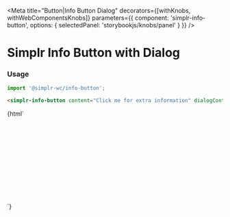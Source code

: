 
<Meta
  title="Button|Info Button Dialog"
  decorators={[withKnobs, withWebComponentsKnobs]}
  parameters={{ component: 'simplr-info-button', options: { selectedPanel: 'storybookjs/knobs/panel' } }}
/>

# Simplr Info Button with Dialog

### Usage

```js
import '@simplr-wc/info-button';
```

```html
<simplr-info-button content="Click me for extra information" dialogContent="This is the extra content you clicked for" icon="info" primary></simplr-info-button>
```

<Story name="Info button with Dialog">
  {html`
    <div style="height: 200px; padding: 0 10%; display: flex; justify-content: space-between; align-items: flex-end;">
     <simplr-info-button content="Click me for extra information" dialogHeading="Here's some extra information!" dialogContent="This is the extra content you clicked for" icon="info" primary></simplr-info-button>
    </div>
  `}
</Story>

<Props of="simplr-info-button" />
